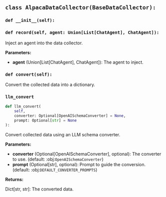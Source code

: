 <a id="camel.data_collector.alpaca_collector"></a>

<a id="camel.data_collector.alpaca_collector.AlpacaDataCollector"></a>

## `class AlpacaDataCollector(BaseDataCollector):`

<a id="camel.data_collector.alpaca_collector.AlpacaDataCollector.__init__"></a>

### `def __init__(self):`

<a id="camel.data_collector.alpaca_collector.AlpacaDataCollector.record"></a>

### `def record(self, agent: Union[List[ChatAgent], ChatAgent]):`

Inject an agent into the data collector.

**Parameters:**

- **agent** (Union[List[ChatAgent], ChatAgent]): The agent to inject.

<a id="camel.data_collector.alpaca_collector.AlpacaDataCollector.convert"></a>

### `def convert(self):`

Convert the collected data into a dictionary.

<a id="camel.data_collector.alpaca_collector.AlpacaDataCollector.llm_convert"></a>

### `llm_convert`

```python
def llm_convert(
    self,
    converter: Optional[OpenAISchemaConverter] = None,
    prompt: Optional[str] = None
):
```

Convert collected data using an LLM schema converter.

**Parameters:**

- **converter** (Optional[OpenAISchemaConverter], optional): The converter to use. (default: :obj:`OpenAISchemaConverter`)
- **prompt** (Optional[str], optional): Prompt to guide the conversion. (default: :obj:`DEFAULT_CONVERTER_PROMPTS`)

**Returns:**

  Dict[str, str]: The converted data.
